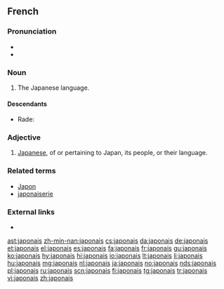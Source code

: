 {{also|Japonais}}
==French==

===Pronunciation===
* {{audio|Fr-japonais.ogg|audio|lang=fr}}
* {{IPA|/ʒa.pɔ.nɛ/|lang=fr}}

===Noun===
{{fr-noun|m|-}}

# The Japanese language.

====Descendants====
*Rade: {{l|rad|Za pô nê}}

===Adjective===
{{fr-adj|mp=japonais}}

# [[Japanese]], of or pertaining to Japan, its people, or their language.

===Related terms===
* [[Japon]]
* [[japonaiserie]]

===External links===
* {{R:TLFi}}
{{catlangcode|fr|Languages|Japan}}

[[ast:japonais]]
[[zh-min-nan:japonais]]
[[cs:japonais]]
[[da:japonais]]
[[de:japonais]]
[[et:japonais]]
[[el:japonais]]
[[es:japonais]]
[[fa:japonais]]
[[fr:japonais]]
[[gu:japonais]]
[[ko:japonais]]
[[hy:japonais]]
[[hi:japonais]]
[[io:japonais]]
[[lt:japonais]]
[[li:japonais]]
[[hu:japonais]]
[[mg:japonais]]
[[nl:japonais]]
[[ja:japonais]]
[[no:japonais]]
[[nds:japonais]]
[[pl:japonais]]
[[ru:japonais]]
[[scn:japonais]]
[[fi:japonais]]
[[tg:japonais]]
[[tr:japonais]]
[[vi:japonais]]
[[zh:japonais]]